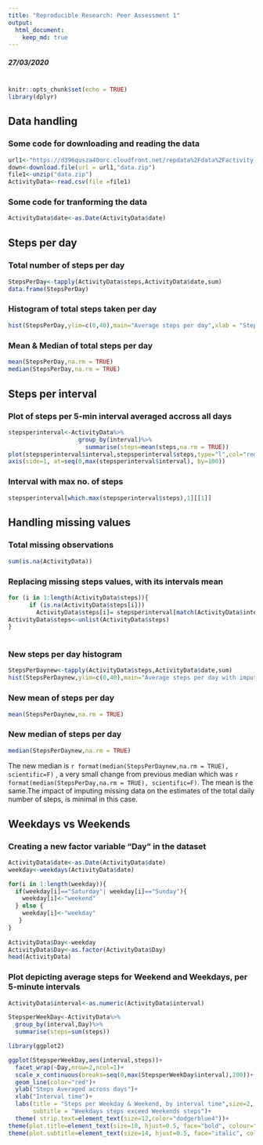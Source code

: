 ```yaml
---
title: "Reproducible Research: Peer Assessment 1"
output: 
  html_document:
    keep_md: true
---
```


<div style="margin-bottom:20px;">
</div>

***27/03/2020***

<div style="margin-bottom:40px;">
</div>


```r
knitr::opts_chunk$set(echo = TRUE)
library(dplyr)
```

## Data handling

### Some code for downloading and reading the data

```r
url1<-"https://d396qusza40orc.cloudfront.net/repdata%2Fdata%2Factivity.zip"
down<-download.file(url = url1,"data.zip")
file1<-unzip("data.zip")
ActivityData<-read.csv(file =file1)
```

### Some code for tranforming the data

```r
ActivityData$date<-as.Date(ActivityData$date)
```

<div style="margin-bottom:30px;">
</div>


## **Steps per day**

### Total number of steps per day

```r
StepsPerDay<-tapply(ActivityData$steps,ActivityData$date,sum)
data.frame(StepsPerDay)
```

### Histogram of total steps taken per day

```r
hist(StepsPerDay,ylim=c(0,40),main="Average steps per day",xlab = "Steps/day")
```

### Mean & Median of total steps per day

```r
mean(StepsPerDay,na.rm = TRUE)
median(StepsPerDay,na.rm = TRUE)
```

<div style="margin-bottom:30px;">
</div>


## **Steps per interval**

### Plot of steps per 5-min interval averaged accross all days

```r
stepsperinterval<-ActivityData%>%
                    group_by(interval)%>%
                      summarise(steps=mean(steps,na.rm = TRUE))
plot(stepsperinterval$interval,stepsperinterval$steps,type="l",col="red",lwd=1.5,xaxt="n",xlab = "Interval Time",ylab="Steps",main = "Average steps per 5-min interval accross all days")
axis(side=1, at=seq(0,max(stepsperinterval$interval), by=100))

```

### Interval with max no. of steps

```r
stepsperinterval[which.max(stepsperinterval$steps),1][[1]]
```

<div style="margin-bottom:30px;">
</div>


## **Handling missing values**

### Total missing observations

```r
sum(is.na(ActivityData))
```


### Replacing missing steps values, with its intervals mean

```r
for (i in 1:length(ActivityData$steps)){
      if (is.na(ActivityData$steps[i]))
        ActivityData$steps[i]= stepsperinterval[match(ActivityData$interval[i],stepsperinterval$interval),2]
ActivityData$steps<-unlist(ActivityData$steps)
}
  
```

### New steps per day histogram

```r
StepsPerDaynew<-tapply(ActivityData$steps,ActivityData$date,sum)
hist(StepsPerDaynew,ylim=c(0,40),main="Average steps per day with imputed values",xlab="Steps/day")
```

### New mean of steps per day

```r
mean(StepsPerDaynew,na.rm = TRUE)
```

### New median of steps per day
```r
median(StepsPerDaynew,na.rm = TRUE)
```
The new median is `r format(median(StepsPerDaynew,na.rm = TRUE), scientific=F)` , a very small change from previous median which was `r format(median(StepsPerDay,na.rm = TRUE), scientific=F)`. The mean is the same.The impact of imputing missing data on the estimates of the total daily number of steps, is minimal in this case.


<div style="margin-bottom:30px;">
</div>


## **Weekdays vs Weekends**
### Creating a new factor variable "Day" in the dataset

```r

ActivityData$date<-as.Date(ActivityData$date)
weekday<-weekdays(ActivityData$date)

for(i in 1:length(weekday)){
  if(weekday[i]=="Saturday"| weekday[i]=="Sunday"){
    weekday[i]<-"weekend"
  } else {
    weekday[i]<-"weekday"
   }
}   
  
ActivityData$Day<-weekday
ActivityData$Day<-as.factor(ActivityData$Day)
head(ActivityData)
```

### Plot depicting average steps for Weekend and Weekdays, per 5-minute intervals
```r
ActivityData$interval<-as.numeric(ActivityData$interval)

StepsperWeekDay<-ActivityData%>%
  group_by(interval,Day)%>%
  summarise(steps=sum(steps))

library(ggplot2)

ggplot(StepsperWeekDay,aes(interval,steps))+
  facet_wrap(~Day,nrow=2,ncol=1)+
  scale_x_continuous(breaks=seq(0,max(StepsperWeekDay$interval),200))+
  geom_line(color="red")+
  ylab("Steps Averaged across days")+
  xlab("Interval time")+
  labs(title = "Steps per Weekday & Weekend, by interval time",size=2,
       subtitle = "Weekdays steps exceed Weekends steps")+
  theme( strip.text=element_text(size=12,color="dodgerblue4"))+
theme(plot.title=element_text(size=18, hjust=0.5, face="bold", colour="black"))+
theme(plot.subtitle=element_text(size=14, hjust=0.5, face="italic", color="chocolate"))

```
